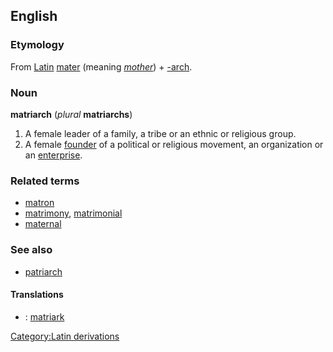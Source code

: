 ==English==
===Etymology===
From [[w:Latin|Latin]][[Category:Latin derivations]] [[mater]] (meaning ''[[mother]]'') + [[-arch]]. 
===Noun===
'''matriarch''' (''plural'' '''matriarchs''')

#A female leader of a family, a tribe or an ethnic or religious group. 
#A female [[founder]] of a political or religious movement, an organization or an [[enterprise]].
===Related terms===
*[[matron]]
*[[matrimony]], [[matrimonial]]
*[[maternal]]

===See also===
*[[patriarch]]
====Translations====
*{{sv}}: [[matriark]]